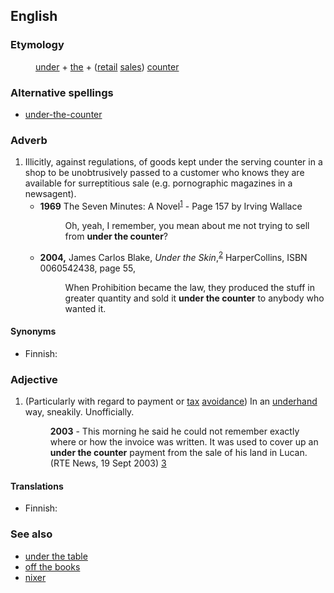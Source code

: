 ==English==

===Etymology===
: [[under]] + [[the]] + ([[retail]] [[sales]]) [[counter]]

===Alternative spellings===
* [[under-the-counter]]

===Adverb===
{{en-adv|more}}

# Illicitly, against regulations, of goods kept under the serving counter in a shop to be unobtrusively passed to a customer who knows they are available for surreptitious sale (e.g. pornographic magazines in a newsagent).
#* '''1969''' The Seven Minutes: A Novel<sup>[http://books.google.co.uk/books?id=RUo_AAAAIAAJ&q=%22under+the+counter%22&dq=%22under+the+counter%22]</sup> - Page 157 by Irving Wallace
#*: Oh, yeah, I remember, you mean about me not trying to sell from '''under the counter'''?
#* '''2004,''' James Carlos Blake, ''Under the Skin'',<sup>[http://books.google.com/books?id=fDeZe9KuC4gC]</sup> HarperCollins, ISBN 0060542438, page 55,
#*: When Prohibition became the law, they produced the stuff in greater quantity and sold it '''under the counter''' to anybody who wanted it.

====Synonyms====
{{top}}
* Finnish: {{t+|fi|tiski|alt=tiskin}} {{t+|fi|alta}}
{{mid}}
{{bottom}}

===Adjective===
{{en-adj|more}}

# {{context|UK|Ireland|colloquial}} (Particularly with regard to payment or [[tax]] [[avoidance]]) In an [[underhand]] way, sneakily. Unofficially.
#: '''2003''' - This morning he said he could not remember exactly where or how the invoice was written. It was used to cover up an '''under the counter''' payment from the sale of his land in Lucan. (RTE News, 19 Sept 2003) [http://www.rte.ie/news/2003/0919/planning.html]

====Translations====
{{top}}
* Finnish: {{t+|fi|pimeä}}
{{mid}}
{{bottom}}

===See also===
* [[under the table]]
* [[off the books]]
* [[nixer]]
